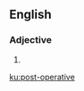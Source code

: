 ==English==

===Adjective===
{{en-adj|-}}

# {{alternative spelling of|postoperative|lang=en}}

[[ku:post-operative]]
